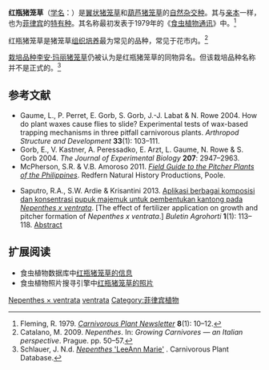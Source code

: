 {{noteTA
|G1=Carnivorous Plant
}}
{{Speciesbox
| image = Pitcher tendril.jpg
| image_caption = 红瓶猪笼草的栽培植株
| genus = Nepenthes
| species = × ventrata
| authority = Hort. ''ex'' [[罗恩·弗莱明|Fleming]] (1979) ''[[裸名|nom.nud.]]''
}}

'''红瓶猪笼草'''（[[学名|学名]]：''{{lang|la|Nepenthes × ventrata}}''）是[[翼状猪笼草|翼状猪笼草]]{{small|（''N. alata''）}}和[[葫芦猪笼草|葫芦猪笼草]]{{small|（''N. ventricosa''）}}的[[自然杂交种|自然杂交种]]。其与[[亲本|亲本]]一样，也为[[菲律宾|菲律宾]]的[[特有种|特有种]]。其名称最初发表于1979年的《[[食虫植物通讯|食虫植物通讯]]》中。<ref>Fleming, R. 1979. {{PDFlink|[http://carnivorousplants.org/cpn/articles/CPNv08n1p10_12.pdf Hybrid ''Nepenthes''.]|626 [[Kibibyte|KiB]]<!-- application/pdf, 641111 bytes -->}} ''[[食虫植物通讯|Carnivorous Plant Newsletter]]'' '''8'''(1): 10–12.</ref>

红瓶猪笼草是猪笼草[[组织培养|组织培养]]最为常见的品种，常见于花市内。<ref>Catalano, M. 2009. ''Nepenthes''. In: ''Growing Carnivores — an Italian perspective''. Prague. pp. 50–57.</ref>

[[栽培品种|栽培品种]][[李安·玛丽猪笼草|李安·玛丽猪笼草]]{{small|（''N.'' 'LeeAnn Marie'）}}仍被认为是红瓶猪笼草的同物异名。但该栽培品种名称并不是正式的。<ref>Schlauer, J. N.d. [http://www.carnivorousplants.org/cpdb/CPdbDetail.php?cp_id=118907 ''Nepenthes'' 'LeeAnn Marie'] {{webarchive|url=https://web.archive.org/web/20100925010605/http://carnivorousplants.org/cpdb/CPdbDetail.php?cp_id=118907 |date=2010-09-25 }}. Carnivorous Plant Database.</ref>

== 参考文献 ==
{{reflist|2}}
{{refbegin|2}}
* Gaume, L., P. Perret, E. Gorb, S. Gorb, J.-J. Labat & N. Rowe 2004. How do plant waxes cause flies to slide? Experimental tests of wax-based trapping mechanisms in three pitfall carnivorous plants. ''Arthropod Structure and Development'' '''33'''(1): 103–111. {{DOI|10.1016/j.asd.2003.11.005}}
* Gorb, E., V. Kastner, A. Peressadko, E. Arzt, L. Gaume, N. Rowe & S. Gorb 2004. {{PDFlink|[http://jeb.biologists.org/cgi/reprint/207/17/2947.pdf Structure and properties of the glandular surface in the digestive zone of the pitcher in the carnivorous plant ''Nepenthes ventrata'' and its role in insect trapping and retention.]}} ''The Journal of Experimental Biology'' '''207''': 2947–2963. {{DOI|10.1242/jeb.01128}}
* McPherson, S.R. & V.B. Amoroso 2011. ''[[菲律宾的猪笼草野外指南|Field Guide to the Pitcher Plants of the Philippines]]''. Redfern Natural History Productions, Poole.
* {{id icon}} Saputro, R.A., S.W. Ardie & Krisantini 2013. [http://journal.ipb.ac.id/index.php/bulagron/article/viewFile/6274/4820 Aplikasi berbagai komposisi dan konsentrasi pupuk majemuk untuk pembentukan kantong pada ''Nepenthes x ventrata'']. [The effect of fertilizer application on growth and pitcher formation of ''Nepenthes x ventrata''.] ''Buletin Agrohorti'' '''1'''(1): 113–118. [https://web.archive.org/web/20131219034748/http://agrohort.ipb.ac.id/journal/index.php/agh/article/view/59 Abstract] <!--http://www.webcitation.org/6JAJQPANC-->
{{refend}}

== 扩展阅读 ==
{{refbegin|2}}
* 食虫植物数据库中[http://www.omnisterra.com/bot/cp_home.cgi?name=ventrata 红瓶猪笼草的信息]
* 食虫植物照片搜寻引擎中[http://cpphotofinder.com/nepenthes-x-ventrata-1902.html 红瓶猪笼草的照片]
{{commons-inline|Nepenthes × ventrata|红瓶猪笼草}}
{{wikispecies-inline|Nepenthes × ventrata|红瓶猪笼草}}
{{refend}}

{{Nepenthes}}

[[Category:亚洲食虫植物|Nepenthes × ventrata]]
[[Category:猪笼草属自然杂交种|ventrata]]
[[Category:菲律宾植物|Category:菲律宾植物]]